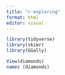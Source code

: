 ```yaml
---
title: "r-exploring"
format: html
editor: visual
---
```


```r
library(tidyverse)
library(skimr)
library(GGally)
```

```r
View(diamonds)
names (diamonds)
```
